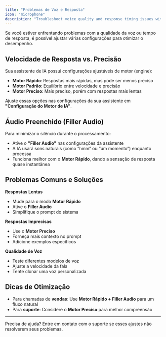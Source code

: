```yaml
---
title: "Problemas de Voz e Resposta"
icon: "microphone"
description: "Troubleshoot voice quality and response timing issues with your AI assistant"
---
```


Se você estiver enfrentando problemas com a qualidade da voz ou tempo de resposta, é possível ajustar várias configurações para otimizar o desempenho.

## **Velocidade de Resposta vs. Precisão**

Sua assistente de IA possui configurações ajustáveis de motor (engine):

- **Motor Rápido**: Respostas mais rápidas, mas pode ser menos preciso
- **Motor Padrão**: Equilíbrio entre velocidade e precisão
- **Motor Preciso**: Mais preciso, porém com respostas mais lentas

Ajuste essas opções nas configurações da sua assistente em **"Configuração do Motor de IA"**.

## **Áudio Preenchido (Filler Audio)**

Para minimizar o silêncio durante o processamento:

- Ative o **"Filler Audio"** nas configurações da assistente
- A IA usará sons naturais (como “hmm” ou “um momento”) enquanto processa
- Funciona melhor com o **Motor Rápido**, dando a sensação de resposta quase instantânea

## **Problemas Comuns e Soluções**

**Respostas Lentas**

- Mude para o modo **Motor Rápido**
- Ative o **Filler Audio**
- Simplifique o prompt do sistema

**Respostas Imprecisas**

- Use o **Motor Preciso**
- Forneça mais contexto no prompt
- Adicione exemplos específicos

**Qualidade de Voz**

- Teste diferentes modelos de voz
- Ajuste a velocidade da fala
- Tente clonar uma voz personalizada

## **Dicas de Otimização**

- Para chamadas de **vendas**: Use **Motor Rápido \+ Filler Audio** para um fluxo natural
- Para **suporte**: Considere o **Motor Preciso** para melhor compreensão

---

Precisa de ajuda? Entre em contato com o suporte se esses ajustes não resolverem seus problemas.